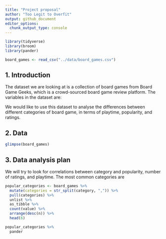 ```yaml
---
title: "Project proposal"
author: "Too Legit to Overfit"
output: github_document
editor_options: 
  chunk_output_type: console
---
```


```r
library(tidyverse)
library(broom)
library(pander)
```

```r
board_games <- read_csv("../data/board_games.csv")
```

## 1. Introduction

The dataset we are looking at is a collection of board games from Board Game Geeks, which is a crowd-sourced board game review platform. The variables in the dataset are:

We would like to use this dataset to analyse the differences between different categories of board game, in terms of playtime, popularity, and ratings.

## 2. Data

```r
glimpse(board_games)
```


## 3. Data analysis plan

We will try to look for correlations between category and popularity, number of ratings, and playtime. The most common categories are

```r
popular_categories <- board_games %>%
  mutate(categories = str_split(category, ",")) %>%
  pull(categories) %>%
  unlist %>%
  as_tibble %>%
  count(value) %>%
  arrange(desc(n)) %>%
  head(6)

popular_categories %>%
  pander
```
